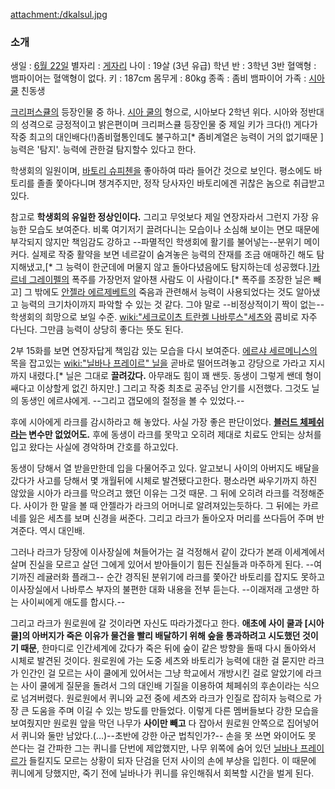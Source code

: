 attachment:/dkalsul.jpg 

=== 소개 ===

생일 : [[6월 22일]]
별자리 : [[게자리]]
나이 : 19살 (3년 유급)
학년 반 : 3학년 3반
혈액형 : 뱀파이어는 혈액형이 없다.
키 : 187cm
몸무게 : 80kg
종족 : 좀비 뱀파이어
가족 : [[시아 쿨]] 친동생

[[크리퍼스큘]]의 등장인물 중 하나. [[시아 쿨]]의 형으로, 시아보다 2학년 위다.
시아와 정반대의 성격으로 긍정적이고 밝은편이며 크리퍼스큘 등장인물 중 제일 키가 크다(!) 게다가 작중 최고의 대인배다(!)좀비혈통인데도 불구하고[* 좀비계열은 능력이 거의 없기때문 ] 능력은 '탐지'. 능력에 관한걸 탐지할수 있다고 한다.

학생회의 일원이며, [[바토리 슈피첸]]을 좋아하여 따라 들어간 것으로 보인다. 평소에도 바토리를 졸졸 쫓아다니며 챙겨주지만, 정작 당사자인 바토리에겐 귀찮은 놈으로 취급받고 있다.

참고로 '''학생회의 유일한 정상인이다.''' 그리고 무엇보다 제일 연장자라서 그런지 가장 유능한 모습도 보여준다. 비록 여기저기 끌려다니는 모습이나 소심해 보이는 면모 때문에 부각되지 않지만 책임감도 강하고 --파멸적인 학생회에 활기를 불어넣는--분위기 메이커다. 실제로 작중 활약을 보면 네르갈이 숨겨놓은 능력의 잔재를 조금 애매하긴 해도 탐지해냈고,[* 그 능력이 한군데에 머물지 않고 돌아다녔음에도 탐지하는데 성공했다.][[카르네 그레이펠]]의 폭주를 가장먼저 알아챈 사람도 이 사람이다.[* 폭주를 조장한 닐은 빼고] 그 밖에도 [[안젤라 에르제베트]]의 죽음과 관련해서 능력이 사용되었다는 것도 알아냈고 능력의 크기차이까지 파악할 수 있는 것 같다. 그야 말로 --비정상적이기 짝이 없는--학생회의 희망으로 보일 수준. [[wiki:"세크로이츠 트란켈 나바루스"세츠]]와 콤비로 자주 다닌다. 그만큼 능력이 상당히 좋다는 뜻도 된다.

2부 15화를 보면 연장자답게 책임감 있는 모습을 다시 보여준다. [[에르샤 세르메니스]]의 목을 잡고있는 [[wiki:"닐바나 프레이르" 닐]]을 곧바로 떨어뜨려놓고 강당으로 가라고 지시까지 내렸다.[* 닐은 그대로 '''끌려갔다.''' 아무래도 힘이 꽤 쌘듯. 동생이 그렇게 쌘데 형이 쌔다고 이상할게 없긴 하지만.] 그리고 작중 최초로 공주님 안기를 시전했다. 그것도 닐의 동생인 에르샤에게. --그리고 갭모에의 절정을 볼 수 있었다.--

후에 시아에게 라크를 감시하라고 해 놓았다. 사실 가장 좋은 판단이었다. '''[[블러드 체페쉬]]라는 변수만 없었어도.''' 후에 동생이 라크를 못막고 오히려 제대로 치료도 안되는 상처를 입고 왔다는 사실에 경악하며 간호를 하고있다.

동생이 당해서 열 받을만한데 입을 다물어주고 있다. 알고보니 사이의 아버지도 배달을 갔다가 사고를 당해서 몇 개월뒤에 시체로 발견됐다고한다. 평소라면 싸우기까지 하진 않았을 시아가 라크를 막으려고 했던 이유는 그것 때문. 그 뒤에 오히려 라크를 걱정해준다. 사이가 한 말을 볼 때 안젤라가 라크의 어머니로 알려져있는듯하다. 그 뒤에는 카르네를 잃은 세츠를 보며 신경을 써준다. 그리고 라크가 돌아오자 머리를 쓰다듬어 주며 반겨준다. 역시 대인배.

그러나 라크가 당장에 이사장실에 쳐들어가는 걸 걱정해서 같이 갔다가 본래 이세계에서 살며 진실을 모르고 살던 그에게 있어서 받아들이기 힘든 진실들과 마주하게 된다. --여기까진 레귤러화 플래그-- 순간 경직된 분위기에 라크를 쫓아간 바토리를 잡지도 못하고 이사장실에서 나바루스 부자의 불편한 대화 내용을 전부 듣는다. --이래저래 고생만 하는 사이씨에게 애도를 합시다.-- 

그리고 라크가 원로원에 갈 것이라면 자신도 따라가겠다고 한다. '''애초에 사이 쿨과 [시아 쿨]의 아버지가 죽은 이유가 물건을 빨리 배달하기 위해 숲을 통과하려고 시도했던 것이기 때문''', 한마디로 인간세계에 갔다가 죽은 뒤에 숲이 같은 방향을 돌때 다시 돌아와서 시체로 발견된 것이다. 원로원에 가는 도중 세츠와 바토리가 능력에 대한 걸 묻지만 라크가 인간인 걸 모르는 사이 쿨에게 있어서는 그냥 학교에서 개방시킨 걸로 알았기에 라크는 사이 쿨에게 질문을 돌려서 그의 대인배 기질을 이용하여 체페쉬의 후손이라는 식으로 넘겨버렸다. 원로원에서 퀴니와 교전 중에 세츠와 라크가 인질로 잡히자 능력으로 가장 큰 도움을 주며 이길 수 있는 방도를 만들었다. 이렇게 다른 멤버들보다 강한 모습을 보여줬지만 원로원 앞을 막던 나무가 '''사이만 빼고''' 다 잡아서 원로원 안쪽으로 집어넣어서 퀴니와 둘만 남았다.(...)--초반에 강한 아군 법칙인가?-- 손을 못 쓰면 와이어도 못 쓴다는 걸 간파한 그는 퀴니를 단번에 제압했지만, 나무 위쪽에 숨어 있던 [[닐바나 프레이르]]가 들킬지도 모르는 상황이 되자 단검을 던저 사이의 손에 부상을 입힌다. 이 때문에 퀴니에게 당했지만, 죽기 전에 닐바나가 퀴니를 유인해줘서 회복할 시간을 벌게 된다.
